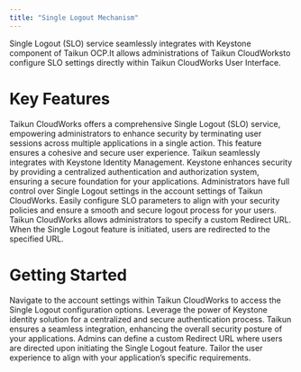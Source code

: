 ```yaml
---
title: "Single Logout Mechanism"
---
```


Single Logout (SLO) service seamlessly integrates with Keystone component of Taikun OCP.It allows administrations of Taikun CloudWorksto configure SLO settings directly within Taikun CloudWorks User Interface.

# Key Features

<AccordionGroup>
  <Accordion title="Single Logout Configuration" icon="right-from-bracket">
    Taikun CloudWorks offers a comprehensive Single Logout (SLO) service, empowering administrators to enhance security by terminating user sessions across multiple applications in a single action. This feature ensures a cohesive and secure user experience.
  </Accordion>

  <Accordion title="Keystone Integration" icon="lock">
    Taikun seamlessly integrates with Keystone Identity Management. Keystone enhances security by providing a centralized authentication and authorization system, ensuring a secure foundation for your applications.
  </Accordion>

  <Accordion title="Admin Configurability" icon="screwdriver-wrench">
    Administrators have full control over Single Logout settings in the account settings of Taikun CloudWorks. Easily configure SLO parameters to align with your security policies and ensure a smooth and secure logout process for your users.
  </Accordion>

  <Accordion title="Redirect URL Configuration" icon="globe">
    Taikun CloudWorks allows administrators to specify a custom Redirect URL. When the Single Logout feature is initiated, users are redirected to the specified URL.
  </Accordion>
</AccordionGroup>

# Getting Started

<AccordionGroup>
  <Accordion title="Access Logout Settings" icon="gear">
    Navigate to the account settings within Taikun CloudWorks to access the Single Logout configuration options.
  </Accordion>

  <Accordion title="Keystone Integration" icon="lock">
    Leverage the power of Keystone identity solution for a centralized and secure authentication process. Taikun ensures a seamless integration, enhancing the overall security posture of your applications.
  </Accordion>

  <Accordion title="Custom Redirect URL" icon="globe">
    Admins can define a custom Redirect URL where users are directed upon initiating the Single Logout feature. Tailor the user experience to align with your application’s specific requirements.
  </Accordion>
</AccordionGroup>